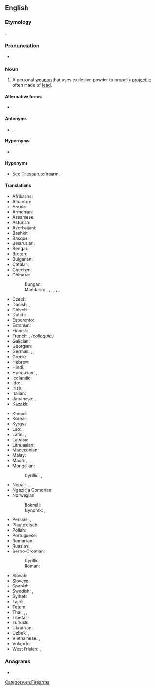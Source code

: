 ==English==
{{wikipedia}}

===Etymology===
{{compound|en|fire|t1=projectile discharge|arm|t2=weapon}}.

===Pronunciation===
* {{audio|en|en-us-firearm.ogg|Audio (US)}}

===Noun===
{{en-noun}}

# A personal [[weapon]] that uses explosive powder to propel a [[projectile]] often made of [[lead]].
#: {{ux|en|David was arrested for illegal possession of '''firearms'''.}}

====Alternative forms====
* {{l|en|fire arm}} {{q|rare}}

====Antonyms====
* {{l|en|cold weapon}}, {{l|en|white arm}}

====Hypernyms====
* {{l|en|ranged weapon}}

====Hyponyms====
* See [[Thesaurus:firearm]].

====Translations====
{{trans-top|personal weapon}}
* Afrikaans: {{t|af|vuurwapen}}
* Albanian: {{t-needed|sq}}
* Arabic: {{t|ar|سِلَاح نَارِيّ|m}}
* Armenian: {{t+|hy|հրազեն}}
* Assamese: {{t-needed|as}}
* Asturian: {{t|ast|arma de fueu|f}}
* Azerbaijani: {{t|az|odlu silah}}
* Bashkir: {{t|ba|атыу ҡоралы}}
* Basque: {{t|eu|su-arma}}
* Belarusian: {{t|be|агнястрэ́льная збро́я|f}}
* Bengali: {{t+|bn|আগ্নেয়াস্ত্র}}
* Breton: {{t+|br|arm-tan|m}}
* Bulgarian: {{t|bg|огнестре́лно оръ́жие|n}}
* Catalan: {{t|ca|arma de foc|f}}
* Chechen: {{t|ce|долу герз}}
* Chinese:
*: Dungan: {{t|dng|чёнпо}}
*: Mandarin: {{t+|cmn|火器|tr=huǒqì}}, {{t+|cmn|槍械}}, {{t+|cmn|枪械|tr=qiāngxiè}}, {{qualifier|archaic}} {{t+|cmn|火槍}}, {{t+|cmn|火枪|tr=huǒqiāng}}, {{t+|cmn|槍炮}}, {{t+|cmn|枪炮|tr=qiāngpào}}
* Czech: {{t|cs|palná zbraň|f}}
* Danish: {{t|da|ildvåben|n}} {{qualifier|literary, but old-fashioned}}, {{t+|da|skydevåben|n}}
* Dhivehi: {{t-needed|dv}}
* Dutch: {{t+|nl|vuurwapen|n}}
* Esperanto: {{t+|eo|pafilo}}
* Estonian: {{t+|et|tulirelv}}
* Finnish: {{t+|fi|tuliase}}
* French: {{t+|fr|arme à feu|f}}, {{t+|fr|flingue|m}} ''(colloquial)''
* Galician: {{t|gl|arma de fogo|f}}
* Georgian: {{t|ka|ცეცხლსასროლი იარაღი}}
* German: {{t+|de|Schusswaffe|f}}, {{t+|de|Feuerwaffe|f}}, {{t|de|Feuerarm|m}}
* Greek: {{t|el|πυροβόλο όπλο|n}}
* Hebrew: {{t+|he|נֶשֶׁק חַם|m|tr=neshek ham}}
* Hindi: {{t|hi|अग्निशस्त्र|m}}
* Hungarian: {{t+|hu|tűzfegyver}}, {{t+|hu|lőfegyver}}
* Icelandic: {{t+|is|skotvopn|n}}
* Ido: {{t+|io|pafarmo}}, {{t+|io|pafilo}}
* Irish: {{t|ga|arm tine|m}}
* Italian: {{t+|it|arma da fuoco|f}}
* Japanese: {{t+|ja|火器|tr=かき, kaki}}, {{t|ja|ファイアアーム|tr=faiaāmu}}
* Kazakh: {{t|kk|оқатар қару}}
{{trans-mid}}
* Khmer: {{t+|km|កាំភ្លើង}}
* Korean: {{t|ko|화기(火器)}}
* Kyrgyz: {{t|ky|атылма курал}}
* Lao: {{t|lo|ອາວຸດປືນ}}, {{t+|lo|ປືນ}}
* Latin: {{t|la|arma ignifera|n-p}}, {{t+|la|sclopetum|n}} {{qualifier|New}}
* Latvian: {{t|lv|šaujamierocis|m}}
* Lithuanian: {{t|lt|šaunamasis ginklas|m}}
* Macedonian: {{t|mk|огнено оружје|n}}
* Malay: {{t+|ms|senjata api}}
* Maori: {{t|mi|pū}}, {{t|mi|kōpere tupua}}
* Mongolian:
*: Cyrillic: {{t|mn|галт зэвсэг}}, {{t+|mn|буу}}
* Nepali: {{t|ne|शस्त्र}}, {{t|ne|गोली गठ्ठा}}
* Ngazidja Comorian: {{t|zdj|mzinga|c3|c4}}
* Norwegian:
*: Bokmål: {{t+|nb|skytevåpen|n}}
*: Nynorsk: {{t|nn|skytevåpen|n}}, {{t|nn|skjotevåpen|n}}
* Persian: {{t|fa|سلاح گرم|tr=selâh-e garm}}, {{t+|fa|تفنگ|tr=tofang}}
* Plautdietsch: {{t|pdt|Scheetjewäa|n}}
* Polish: {{t+|pl|broń palna|f}}
* Portuguese: {{t+|pt|arma de fogo|f}}
* Romanian: {{t+|ro|armă de foc|f}}
* Russian: {{t+|ru|огнестре́льное ору́жие|n}}
* Serbo-Croatian:
*: Cyrillic: {{t|sh|ватрено оружје|n}}
*: Roman: {{t|sh|vatreno oružje|n}}
* Slovak: {{t|sk|palná zbraň|f}}
* Slovene: {{t|sl|ognjeno orožje|n}}
* Spanish: {{t+|es|arma de fuego|f}}
* Swedish: {{t+|sv|skjutvapen|n}}, {{t+|sv|eldvapen|n}}
* Sylheti: {{t-needed|syl}}
* Tajik: {{t|tg|аслиҳаи оташфишон}}
* Tetum: {{t|tet|kilat}}
* Thai: {{t+|th|ปืน}}, {{t|th|ปืนไฟ}}, {{t|th|อาวุธปืน}}
* Tibetan: {{t-needed|bo}}
* Turkish: {{t+|tr|ateşli silah}}
* Ukrainian: {{t|uk|вогнепа́льна збро́я|f}}
* Uzbek: {{t|uz|oʻtochar qurol}}, {{t|uz|otish quroli}}
* Vietnamese: {{t|vi|hoả khí}}, {{t|vi|vũ khí nóng}}
* Volapük: {{t+|vo|filavaf}}
* West Frisian: {{t|fy|sjitark|n}}, {{t|fy|fjoerwapen|n}}
{{trans-bottom}}

===Anagrams===
* {{anagrams|en|a=aefimrr|farmier|framire}}

[[Category:en:Firearms]]